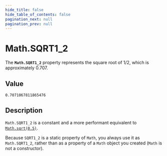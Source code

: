 ```yaml
---
hide_title: false
hide_table_of_contents: false
pagination_next: null
pagination_prev: null
---
```

# Math.SQRT1_2

The **`Math.SQRT1_2`** property represents the square root of 1/2, which is approximately 0.707.

## Value

`0.7071067811865476`

## Description

`Math.SQRT1_2` is a constant and a more performant equivalent to [`Math.sqrt(0.5)`](./sqrt.mdx).

Because `SQRT1_2` is a static property of `Math`, you always use it as `Math.SQRT1_2`, rather than as a property of a `Math` object you created (`Math` is not a constructor).
